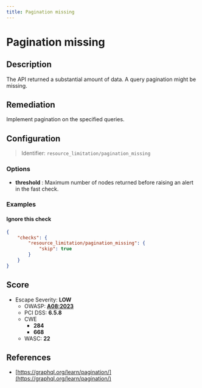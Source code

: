 ```yaml
---
title: Pagination missing
---
```


# Pagination missing

## Description

The API returned a substantial amount of data.
A query pagination might be missing.


## Remediation

Implement pagination on the specified queries.




## Configuration

> Identifier: `resource_limitation/pagination_missing`

### Options

- **threshold** : Maximum number of nodes returned before raising an alert in the fast check.
  



### Examples



#### Ignore this check

```json
{
    "checks": {
        "resource_limitation/pagination_missing": {
            "skip": true
        }
    }
}
```




## Score

- Escape Severity: **<span className="low-severity">LOW</span>**
  - OWASP: **[A08:2023](https://github.com/OWASP/API-Security/blob/master/editions/2023/en/0xa8-lack-of-protection-from-automated-threats.md)**
  - PCI DSS: **6.5.8**
  - CWE
    - **284**
    - **668**
  - WASC: **22**
  
  






## References

- [https://graphql.org/learn/pagination/](https://graphql.org/learn/pagination/)
  